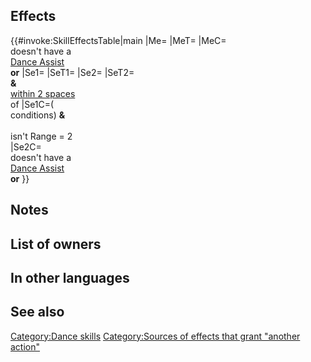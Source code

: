 {{Assist
|tagid=SID_つたうみなすじ
|intID=4117
|exclusive=1
|canUseWeapon={{WeaponList|exclude=Staff}}
|canUseMove={{MoveList|All}}
|cost=400
|range=1
|effect=Grants another action to target ally and target can move 1 extra space (that turn only; does not stack; excluding cavalry allies with Range = 2), and also, grants【Incited】to target and allies within 2 spaces of target (excluding unit). (Cannot target an ally with Sing or Dance; this skill treated as Sing or Dance.)<br><br>【Incited】<br>If unit initiates combat, grants bonus to unit's Atk/Spd/Def/Res = number of spaces from start position to end position of unit during combat (max 3; that turn only).
|required=Sing
|properties=random_owner
}}
==Effects==
{{#invoke:SkillEffectsTable|main
|Me={{Eft|Another Action}}
|MeT={{Tgt|Target Ally}}
|MeC={{Tgt|Target Ally}}<br>doesn't have a<br>{{Uti|Dance}} [[Dance Assist]]<br>'''or''' {{SEt|Isolation}}
|Se1={{SEt|Mobility Increased}}
|SeT1={{Tgt|Target Ally}}
|Se2={{SEt|Incited}}
|SeT2={{Tgt|Target Ally}}<br>'''&''' {{Tgt|Allies}}<br>[[within 2 spaces]]<br>of {{Tgt|Target Ally}}
|Se1C=({{SEt|Incited}}<br>conditions) '''&'''<br>{{Tgt|Target Ally}}<br>isn't Range = 2<br>{{Mt|Cavalry}}
|Se2C={{Tgt|Target Ally}}<br>doesn't have a<br>{{Uti|Dance}} [[Dance Assist]]<br>'''or''' {{SEt|Isolation}}
}}

==Notes==
{{Mobility increased}}
{{Incited}}
==List of owners==
{{Skill Hero List}}
==In other languages==
{{OtherLanguages
|japanese=つたうみなすじ
|german=Ew'ger Wandel
|spanishEU=Aguas cambiantes
|spanishLA=Aguas cambiantes
|french=Eaux changeantes
|italian=Acque mutevoli
|chineseTW=流動水脈
|portuguese=Águas mutáveis
}}
==See also==
{{See also skills|cond=Description LIKE '%This skill treated as Sing or Dance%' OR Description LIKE '%【Incited】%' AND Exclusive='1'}}
{{Assists Navbox}}
[[Category:Dance skills]][[Category:Sources of effects that grant "another action"]]